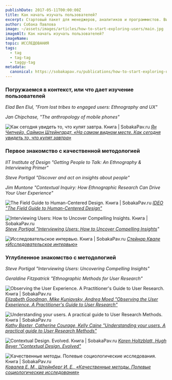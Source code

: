 ```yaml
---
publishDate: 2017-05-11T00:00:00Z
title: Как начать изучать пользователей?
excerpt: Стартовый пакет для менеджеров, аналитиков и программистов. Видеолекции, книги и учебные фильмы.
author: Собака Павлова
image: ~/assets/images/articles/how-to-start-exploring-users/main.jpg
imageAlt: Как начать изучать пользователей?
imageName:                     
topic: ИССЛЕДОВАНИЯ
tags:
  - tag
  - tag-tag
  - taggy-tag
metadata:
  canonical: https://sobakapav.ru/publications/how-to-start-exploring-users
---
```



### Погружаемся в контекст, или что дает изучение пользователей

<YouTube id="Ty380XLzyko" />

_Elad Ben Elul, "From lost tribes to engaged users: Ethnography and UX"_

<YouTube id="Qn2NR901NMY" />

_Jan Chipchase, "The anthropology of mobile phones"_

![Как сегодня увидеть то, что купят завтра. Книга | SobakaPav.ru](~/assets/images/articles/how-to-start-exploring-users/1.jpg)
_[Ян Чипчейз, Саймон Штейнгардт, «На самом видном месте. Как сегодня увидеть то, что купят завтра»](https://www.ozon.ru/context/detail/id/26043810/)_

### Первое знакомство с качественной методологией

<Vimeo id="1269848" />

_IIT Institute of Design "Getting People to Talk: An Ethnography & Interviewing Primer"_

<YouTube id="q8GfgZmYWiA" />

_Steve Portigal "Discover and act on insights about people"_

<YouTube id="1HjGjG_AutY" />

_Jim Muntone "Contextual Inquiry: How Ethnographic Research Can Drive Your User Experience"_

![The Field Guide to Human-Centered Design. Книга | SobakaPav.ru](~/assets/images/articles/how-to-start-exploring-users/2.jpg)
_[IDEO "The Field Guide to Human-Centered Design"](https://bestgraz.org/wp-content/uploads/2015/09/Field-Guide-to-Human-Centered-Design_IDEOorg.pdf)_

![Interviewing Users: How to Uncover Compelling Insights. Книга | SobakaPav.ru](~/assets/images/articles/how-to-start-exploring-users/3.jpg)
_[Steve Portigal "Interviewing Users: How to Uncover Compelling Insights](https://www.amazon.com/Interviewing-Users-Uncover-Compelling-Insights/dp/193382011X)"_

![Исследовательское интервью. Книга | SobakaPav.ru](~/assets/images/articles/how-to-start-exploring-users/4.jpg)
_[Стейнар Квале «Исследовательское интервью»](https://www.phantastike.com/psychodiagnostic_systems/issledovatelskoe_intervju/html/)_

### Углубленное знакомство с методологией

<Vimeo id="116968106" />

_Steve Portigal "Interviewing Users: Uncovering Compelling Insights"_

<YouTube id="IaCbkBiTVTc" />

_Geraldine Fitzpatrick "Ethnographic Methods for User Research"_

![Observing the User Experience. A Practitioner's Guide to User Research. Книга | SobakaPav.ru](~/assets/images/articles/how-to-start-exploring-users/5.jpg)
_[Elizabeth Goodman, Mike Kuniavsky, Andrea Moed "Observing the User Experience. A Practitioner's Guide to User Research"](https://www.amazon.com/Observing-User-Experience-Practitioners-Research/dp/0123848695)_

![Understanding your users. A practical guide to User Research Methods. Книга | SobakaPav.ru](~/assets/images/articles/how-to-start-exploring-users/6.jpg)
_[Kathy Baxter, Catherine Courage, Kelly Caine "Understanding your users. A practical guide to User Research Methods"]()_

![Contextual Design. Evolved. Книга | SobakaPav.ru](~/assets/images/articles/how-to-start-exploring-users/7.jpg)
_[Karen Holtzblatt, Hugh Beyer "Contextual Design. Evolved"](http://wtf.tw/ref/holtzblatt.pdf)_

![Качественные методы. Полевые социологические исследования. Книга | SobakaPav.ru](~/assets/images/articles/how-to-start-exploring-users/7.jpg)
_[Ковалев Е. М., Штейнберг И. Е., «Качественные методы. Полевые социологические исследования»](https://www.ozon.ru/context/detail/id/4386882/)_
